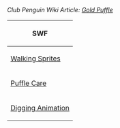 ''Club Penguin Wiki Article: [[clubpenguinwiki:Gold Puffle|Gold Puffle]]''
<center>
{|class="wikitable" border="1"
!SWF
|-
|[[Media:PuffleSpritesWalkPuffle_gold_walk.swf|Walking Sprites]]
|-
|[[Media:ClientPuffleCareAssetLibraryGold.swf|Puffle Care]]
|-
|[[Media:PuffleSpritesDigPuffle gold dig.swf|Digging Animation]]
|}
</center>
